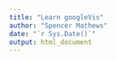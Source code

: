 ```yaml
---
title: "Learn googleVis"
author: "Spencer Mathews"
date: "`r Sys.Date()`"
output: html_document
---
```

